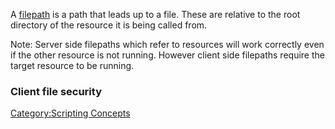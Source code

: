 A [[/filepath.md|filepath]] is a path that leads up to a file.  These are relative to the root directory of the resource it is being called from. 

{{New feature|3|1.0|It is also possible to use special filepaths in order to reference files from other resources.  This can be done with the following syntax
 :<resourceName>/file.ext

So, for example
 xmlLoadFile ( ":helpmanager/help.xml" )
}}

Note: Server side filepaths which refer to resources will work correctly even if the other resource is not running. However
client side filepaths require the target resource to be running.

=== Client file security ===
{{New feature|3.0110|1.1|
To protect a client file from being read by another server, prepend the filepath with @ when the file is created:
 xmlCreateFile ( "@:myresource/someinfo.xml" )
 fileCreate ( "@listofthings.txt" )
To read a private file, @ must also be prepended when the file is reopened:
 xmlLoadFile ( "@:myresource/someinfo.xml" )
 fileOpen ( "@listofthings.txt" )
Notes:
* The filepath without @ is read/writeable by all servers.
* The public and all the private versions of a particular filepath can exist at the same time. Which one is accessed depends upon the usage of @ and the server that is currently connected.
* The server file "mods/deathmatch/server-id.keys" is used for private file security. Keep a copy of it in a safe place!
}}
[[/Category:Scripting Concepts.md|Category:Scripting Concepts]]